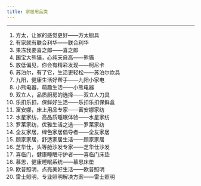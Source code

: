 ---
title: 家居用品类
---

---

1. 方太，让家的感觉更好——方太橱具
2. 有家就有联合利华——联合利华
3. 果冻我要喜之郎——喜之郎
4. 国宝大熊猫，心纯天自高——熊猫
5. 放低偏见，你会有精彩发现——柯尼卡
6. 苏泊尔，有了它，生活更轻松——苏泊尔炊具
7. 九阳，健康生活好帮手——九阳小家电
8. 小熊电器，萌趣生活——小熊电器
9. 双立人，品质厨房的选择——双立人刀具
10. 乐扣乐扣，保鲜好生活——乐扣乐扣保鲜盒
11. 富安娜，床上用品专家——富安娜家纺
12. 水星家纺，高品质睡眠体验——水星家纺
13. 罗莱家纺，优雅生活之选——罗莱家纺
14. 全友家居，绿色家居倡导者——全友家居
15. 顾家家居，舒适家居生活——顾家家居
16. 芝华仕，头等舱沙发专家——芝华仕沙发
17. 喜临门，健康睡眠守护者——喜临门床垫
18. 慕思，健康睡眠系统——慕思床垫
19. 欧普照明，点亮美好生活——欧普照明
20. 雷士照明，专业照明解决方案——雷士照明